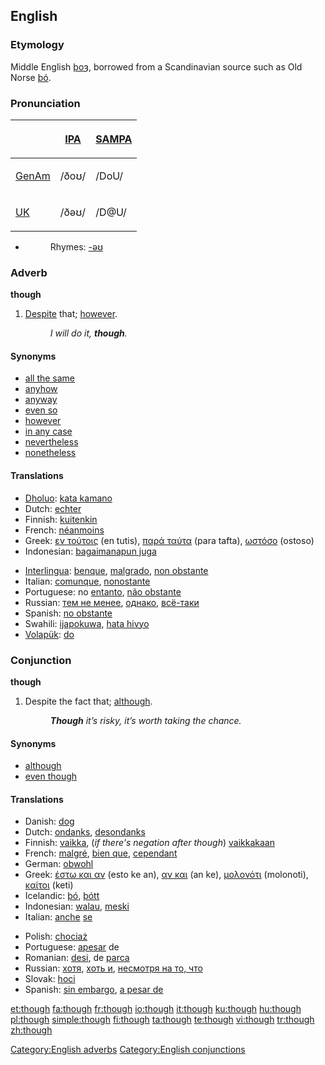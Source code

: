 ==English==

{{rank|also|away|against|148|though|get|eyes|hand}}

===Etymology===
Middle English [[þoȝ]], borrowed from a Scandinavian source such as Old Norse [[þó]].

===Pronunciation===
{| border=1 cellpadding=5
! !! [[w:IPA|IPA]] !! [[w:SAMPA|SAMPA]]
|-
! [[GenAm]]
| /ðoʊ/ || /DoU/
|-
! [[UK]]
| /ðəʊ/ || /D@U/
|}
*{{audio|en-us-though.ogg|Audio (US)}}
*:Rhymes: [[Rhymes:English:-əʊ|-əʊ]]

===Adverb===
'''though''' [[Category:English adverbs]]

# [[despite|Despite]] that; [[however]].
#:''I will do it, '''though'''.''

====Synonyms====
*[[all the same]]
*[[anyhow]]
*[[anyway]]
*[[even so]]
*[[however]]
*[[in any case]]
*[[nevertheless]]
*[[nonetheless]]

====Translations====
{{trans-top|however}}
*[[Dholuo]]: [[kata kamano]]
*Dutch: [[echter]]
*Finnish: [[kuitenkin]]
*French: [[néanmoins]]
*Greek: [[εν τούτοις]] (en tutis), [[παρά ταύτα]] (para tafta), [[ωστόσο]] (ostoso)
*Indonesian: [[bagaimanapun juga]]
{{trans-mid}}
*[[Interlingua]]: [[benque]], [[malgrado]], [[non obstante]]
*Italian: [[comunque]], [[nonostante]]
*Portuguese: no [[entanto]], [[não obstante]]
*Russian: [[тем не менее]], [[однако]], [[всё-таки]]
*Spanish: [[no obstante]]
*Swahili: [[ijapokuwa]], [[hata hivyo]]
*[[Volapük]]: [[do#Volapük|do]]
{{trans-bottom}}

===Conjunction===
'''though''' [[Category:English conjunctions]]

# Despite the fact that; [[although]].
#:'''''Though''' it’s risky, it’s worth taking the chance.''

====Synonyms====
* [[although]]
* [[even though]]

==== Translations ====
{{trans-top|although}}
*Danish: [[dog]]
*Dutch: [[ondanks]], [[desondanks]]
*Finnish: [[vaikka]], (''if there's negation after though'') [[vaikkakaan]]
*French: [[malgré]], [[bien que]], [[cependant]]
*German: [[obwohl]]
*Greek: [[έστω και αν]] (esto ke an), [[αν και]] (an ke), [[μολονότι]] (molonoti), [[καίτοι]] (keti)
*Icelandic: [[þó]], [[þótt]]
*Indonesian: [[walau]], [[meski]]
*Italian: [[anche]] [[se]]
{{trans-mid}}
*Polish: [[chociaż]]
*Portuguese: [[apesar]] de
*Romanian: [[desi]], de [[parca]]
*Russian: [[хотя]], [[хоть и]], [[несмотря на то, что]]
*Slovak: [[hoci]] 
*Spanish: [[sin embargo]], [[a pesar de]]
{{trans-bottom}}

[[et:though]]
[[fa:though]]
[[fr:though]]
[[io:though]]
[[it:though]]
[[ku:though]]
[[hu:though]]
[[pl:though]]
[[simple:though]]
[[fi:though]]
[[ta:though]]
[[te:though]]
[[vi:though]]
[[tr:though]]
[[zh:though]]